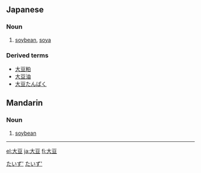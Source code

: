 ==Japanese==
{{ja-kanjitab|大|豆}}
===Noun===
{{ja-noun|k|hira=だいず|rom=daizu|hidx=たいず'}}

# [[soybean]], [[soya]]
[[Category:ja:Grains|たいず']]
[[Category:ja:Foods|たいず']]
===Derived terms===
*[[大豆粕]]
*[[大豆油]]
*[[大豆たんぱく]]

==Mandarin==
{{zh-hanzi|[[大]][[豆]]}}

===Noun===
{{cmn-noun|ts|pin=dàdòu|pint=da4dou4|rs=大00}}

# [[soybean]]

----

[[el:大豆]]
[[ja:大豆]]
[[fi:大豆]]